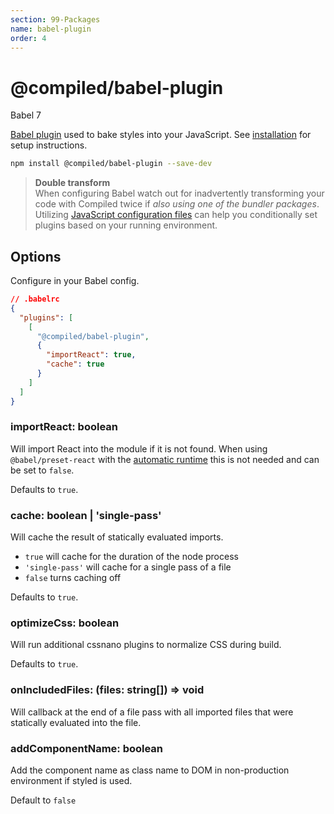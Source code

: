 ```yaml
---
section: 99-Packages
name: babel-plugin
order: 4
---
```


# @compiled/babel-plugin


<HorizontalStack gap={0.5} spacing={2}>
  <Lozenge>Babel 7</Lozenge>
</HorizontalStack>

[Babel plugin](https://babeljs.io) used to bake styles into your JavaScript.
See [installation](/installation#babel) for setup instructions.

```bash
npm install @compiled/babel-plugin --save-dev
```

> **Double transform** <br/> When configuring Babel watch out for inadvertently transforming your code with Compiled twice if _also using one of the bundler packages_.
> Utilizing [JavaScript configuration files](https://babeljs.io/docs/en/configuration#javascript-configuration-files) can help you conditionally set plugins based on your running environment.

## Options

Configure in your Babel config.

```json
// .babelrc
{
  "plugins": [
    [
      "@compiled/babel-plugin",
      {
        "importReact": true,
        "cache": true
      }
    ]
  ]
}
```

### importReact: boolean

Will import React into the module if it is not found.
When using `@babel/preset-react` with the [automatic runtime](https://babeljs.io/docs/en/babel-preset-react#react-automatic-runtime) this is not needed and can be set to `false`.

Defaults to `true`.

### cache: boolean | 'single-pass'

Will cache the result of statically evaluated imports.

- `true` will cache for the duration of the node process
- `'single-pass'` will cache for a single pass of a file
- `false` turns caching off

Defaults to `true`.

### optimizeCss: boolean

Will run additional cssnano plugins to normalize CSS during build.

Defaults to `true`.

### onIncludedFiles: (files: string[]) => void

Will callback at the end of a file pass with all imported files that were statically evaluated into the file.

### addComponentName: boolean

Add the component name as class name to DOM in non-production environment if styled is used.

Default to `false`
